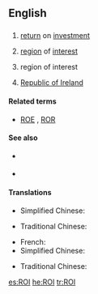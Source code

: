 {{also|roi|rồi|Rói}}
==English==

==={{acronym}}===
{{en-noun}}

# {{accounting}} [[return]] on [[investment]]
# {{photography}} [[region]] of [[interest|interest]] {{qualifier|in digital images}}
# {{military|espionage}} region of interest
# [[Republic of Ireland]]

====Related terms====
* {{sense|finance}} [[ROE]] , [[ROR]]

====See also====
* {{sense|accounting}} {{pedia|return on investment}}
* {{sense|photography}} {{pedia|region of interest}}

====Translations====
<!--Abbreviations only, if they exist-->
{{trans-top|Return on Investment}}
* Simplified Chinese: {{tø|zh-cn|投资回报率}}
{{trans-mid}}
* Traditional Chinese: {{tø|zh-tw|投資報酬率}}
{{trans-bottom}}

{{trans-top|Republic of Ireland}}
* French: {{t+|fr|République d'Irlande}}
* Simplified Chinese: {{tø|zh-cn|爱尔兰共和国}}
{{trans-mid}}
* Traditional Chinese: {{tø|zh-tw|愛爾蘭共和國}}
{{trans-bottom}}

{{trans-top|region of interest (in digital images)}}
{{trans-mid}}
{{trans-bottom}}

[[es:ROI]]
[[he:ROI]]
[[tr:ROI]]
